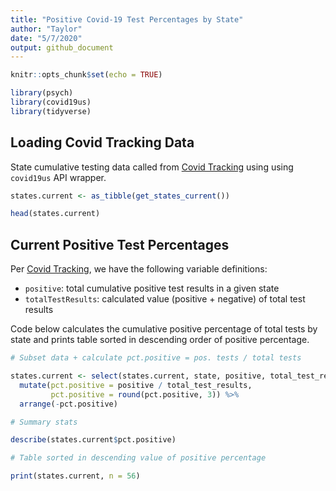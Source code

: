 ```yaml
---
title: "Positive Covid-19 Test Percentages by State"
author: "Taylor"
date: "5/7/2020"
output: github_document
---
```


```r

knitr::opts_chunk$set(echo = TRUE)

library(psych)
library(covid19us)
library(tidyverse)

```

## Loading Covid Tracking Data 

State cumulative testing data called from [Covid Tracking](https://covidtracking.com) using using ``covid19us`` API wrapper. 

```r

states.current <- as_tibble(get_states_current())

head(states.current)

```

## Current Positive Test Percentages

Per [Covid Tracking](https://covidtracking.com/api), we have the following variable definitions: 

 * `positive`: total cumulative positive test results in a given state
 * `totalTestResults`: calculated value (positive + negative) of total test results
 
 Code below calculates the cumulative positive percentage of total tests by state and prints table sorted in descending order of positive percentage. 


```r

# Subset data + calculate pct.positive = pos. tests / total tests

states.current <- select(states.current, state, positive, total_test_results) %>% 
  mutate(pct.positive = positive / total_test_results, 
         pct.positive = round(pct.positive, 3)) %>% 
  arrange(-pct.positive)

# Summary stats

describe(states.current$pct.positive)

# Table sorted in descending value of positive percentage

print(states.current, n = 56)

```

